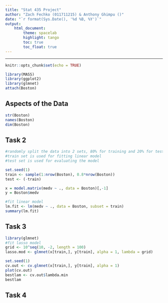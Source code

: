 ```yaml
---
title: "Stat 435 Project"
author: "Zach Fechko (011711215) & Anthony Ghimpu ()"
date: "`r format(Sys.Date(), '%d %B, %Y')`"
output:
    html_document:
        theme: spacelab
        highlight: tango
        toc: true
        toc_float: true
---
```


***

```r
knitr::opts_chunk$set(echo = TRUE)
```

```r
library(MASS)
library(ggplot2)
library(glmnet)
attach(Boston)
```

## Aspects of the Data
```r
str(Boston)
names(Boston)
dim(Boston)
```

## Task 2

```r
#randomly split the data into 2 sets, 80% for training and 20% for testing
#train set is used for fitting linear model
#test set is used for evaluating the model

set.seed(1)
train <- sample(1:nrow(Boston), 0.8*nrow(Boston))
test <- (-train)

x = model.matrix(medv ~ ., data = Boston)[,-1]
y = Boston$medv

#fit linear model
lm.fit <- lm(medv ~ ., data = Boston, subset = train)
summary(lm.fit)
```

## Task 3

```r
library(glmnet)
#fit lasso model
grid <- 10^seq(10, -2, length = 100)
lasso.mod <- glmnet(x[train,], y[train], alpha = 1, lambda = grid)

set.seed(1)
cv.out <- cv.glmnet(x[train,], y[train], alpha = 1)
plot(cv.out)
bestlam <- cv.out$lambda.min
bestlam
```


## Task 4

```r

```